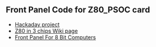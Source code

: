 == Front Panel Code for Z80_PSOC card ==

* [https://hackaday.io/project/167711-3-chip-z80-design Hackaday project]
* [http://land-boards.com/blwiki/index.php?title=Z80_in_3_Chips Z80 in 3 chips Wiki page]
* [http://land-boards.com/blwiki/index.php?title=Front_Panel_For_8_Bit_Computers Front Panel For 8 Bit Computers]
